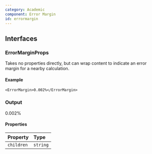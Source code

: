 ```yaml
---
category: Academic
component: Error Margin
id: errormargin
---
```


## Interfaces

### ErrorMarginProps

Takes no properties directly, but can wrap content to indicate an error margin for a nearby calculation.

#### Example

```tsx
<ErrorMargin>0.002%</ErrorMargin>
```

### Output

<ErrorMargin>0.002%</ErrorMargin>

#### Properties

| Property   | Type     |
| :--------- | :------- |
| `children` | `string` |

